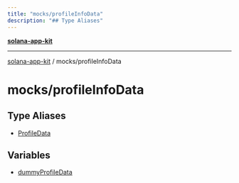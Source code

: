 ```yaml
---
title: "mocks/profileInfoData"
description: "## Type Aliases"
---
```


[**solana-app-kit**](../../README.mdx)

***

[solana-app-kit](../../README.mdx) / mocks/profileInfoData

# mocks/profileInfoData

## Type Aliases

- [ProfileData](type-aliases/ProfileData.mdx)

## Variables

- [dummyProfileData](variables/dummyProfileData.mdx)
